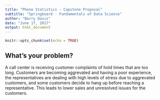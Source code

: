 ```yaml
---
title: "Phone Statistics - Capstone Proposal"
subtitle: "Springboard - Fundamentals of Data Science"
author: "Barry Davis"
date: "June 17, 2017"
output: html_document
---
```


```r
knitr::opts_chunk$set(echo = TRUE)
```

## What's your problem?
A call center is receiving customer complaints of hold times that are too long. Customers are becoming aggrevated and having a poor experience, the representatives are dealing with high levels of stress due to aggrevated customers, and some customers decide to hang up before reaching a representative. This leads to lower sales and unresolved issues for the customers.

